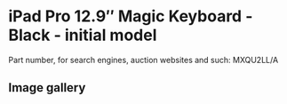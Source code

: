 
# iPad Pro 12.9″ Magic Keyboard - Black - initial model

Part number, for search engines, auction websites and such: MXQU2LL/A

## Image gallery

<div style={{ width: '100%', maxWidth: '768px' }}>
<GalleryComponent
    images={[
      {
        original: "/everysource/MXQU2.webp",
        thumbnail: "/everypreview/MXQU2.webp",
      },
      {
        original: "/everysource/MXQU2_AV1.webp",
        thumbnail: "/everypreview/MXQU2_AV1.webp",
      },
      {
        original: "/everysource/MXQU2_AV2.webp",
        thumbnail: "/everypreview/MXQU2_AV2.webp",
      },
      {
        original: "/everysource/MXQU2_AV3.webp",
        thumbnail: "/everypreview/MXQU2_AV3.webp",
      },
      {
        original: "/everysource/MXQU2_AV4.webp",
        thumbnail: "/everypreview/MXQU2_AV4.webp",
      }
    ]}
  />
</div>